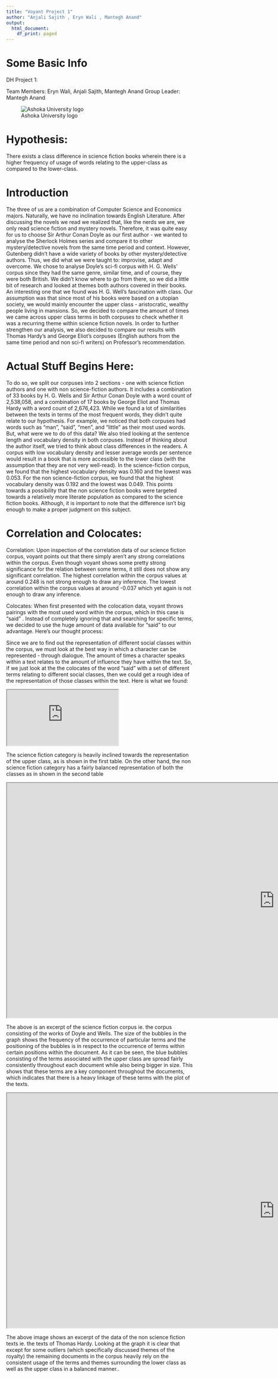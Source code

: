 ```yaml
---
title: "Voyant Project 1"
author: "Anjali Sajith , Eryn Wali , Mantegh Anand"
output:
  html_document:
    df_print: paged
---
```


# Some Basic Info

DH Project 1:

Team Members: Eryn Wali, Anjali Sajith, Mantegh Anand 
Group Leader: Mantegh Anand


![Ashoka University logo](https://www.ashoka.edu.in/admin_assets/global/images/logo/logo-ashoka.png)

# Hypothesis:
There exists a class difference in science fiction books wherein there is a higher frequency of usage of words relating to the upper-class as compared to the lower-class.

# Introduction

The three of us are a combination of Computer Science and Economics majors. Naturally, we have no inclination towards English Literature. After discussing the novels we read we realized that, like the nerds we are, we only read science fiction and mystery novels. Therefore, it was quite easy for us to choose Sir Arthur Conan Doyle as our first author - we wanted to analyse the Sherlock Holmes series and compare it to other mystery/detective novels from the same time period and context. However, Gutenberg didn’t have a wide variety of books by other mystery/detective authors. Thus, we did what we were taught to: improvise, adapt and overcome. We chose to analyse Doyle’s sci-fi corpus with H. G. Wells’ corpus since they had the same genre, similar time, and of course, they were both British. We didn’t know where to go from there, so we did a little bit of research and looked at themes both authors covered in their books. An interesting one that we found was H. G. Well’s fascination with class. Our assumption was that since most of his books were based on a utopian society, we would mainly encounter the upper class - aristocratic, wealthy people living in mansions. So, we decided to compare the amount of times we came across upper class terms in both corpuses to check whether it was a recurring theme within science fiction novels. In order to further strengthen our analysis, we also decided to compare our results with Thomas Hardy’s and George Eliot’s corpuses (English authors from the same time period and non sci-fi writers) on Professor’s recommendation.

# Actual Stuff Begins Here:

To do so, we split our corpuses into 2 sections - one with science fiction authors and one with non science-fiction authors. It includes a combination of 33 books by H. G. Wells and Sir Arthur Conan Doyle with a word count of 2,538,058, and a combination of 17 books by George Eliot and Thomas Hardy with a word count of 2,676,423. While we found a lot of similarities between the texts in terms of the most frequent words, they didn’t quite relate to our hypothesis. For example, we noticed that both corpuses had words such as “man”, “said”, “men”, and “little” as their most used words. But, what were we to do of this data? We also tried looking at the sentence length and vocabulary density in both corpuses. Instead of thinking about the author itself, we tried to think about class differences in the readers. A corpus with low vocabulary density and lesser average words per sentence would result in a book that is more accessible to the lower class (with the assumption that they are not very well-read). In the science-fiction corpus, we found that the highest vocabulary density was 0.160 and the lowest was 0.053. For the non science-fiction corpus, we found that the highest vocabulary density was 0.192 and the lowest was 0.049. This points towards a possibility that the non science fiction books were targeted towards a relatively more literate population as compared to the science fiction books. Although, it is important to note that the difference isn’t big enough to make a proper judgment on this subject.


# Correlation and Colocates:

Correlation:
Upon inspection of the correlation data of our science fiction corpus, voyant points out that there simply aren’t any strong correlations within the corpus. Even though voyant shows some pretty strong significance for the relation between some terms, it still does not show any significant correlation. The highest correlation within the corpus values at around 0.248 is not strong enough to draw any inference. The lowest correlation within the corpus values at around -0.037 which yet again is not enough to draw any inference.

Colocates:
When first presented with the colocation data, voyant throws pairings with the most used word within the corpus, which in this case is “said” . Instead of completely ignoring that and searching for specific terms, we decided to use the huge amount of data available for “said” to our advantage. Here’s our thought process:

Since we are to find out the representation of different social classes within the corpus, we must look at the best way in which a character can be represented - through dialogue. The amount of times a character speaks within a text relates to the amount of influence they have within the text. So, if we just look at the the colocates of the word “said” with a set of different terms relating to different social classes, then we could get a rough idea of the representation of those classes within the text. Here is what we found:

<iframe src="https://docs.google.com/spreadsheets/d/e/2PACX-1vTphFxM_3PLIe9E-yj6RHzRZHvrDZr7byjVBLYRJSNcMVUsWdZYTJjBXCe5PWwU9D4N7rp9M3T859Sk/pubhtml?gid=0&amp;single=true&amp;widget=true&amp;headers=false" data-external = '1'></iframe>

The science fiction category is heavily inclined towards the representation of the upper class, as is shown in the first table.
On the other hand, the non science fiction category has a fairly balanced representation of both the classes as in shown in the second table




<iframe style='width: 1440px; height: 631px;' src='https://voyant-tools.org/tool/Bubblelines/?query=poor*%20%7C%20poverty*%20%7C%20peasant*%20%7C%20servant*%20%7C%20beggar*%20%7C%20filth*&query=rich*%20%7C%20royal*%20%7C%20king*%20%7C%20queen*%20%7C%20lord*%20%7C%20lady*%20%7C%20prince*%20%7C%20sir*%20%7C%20&docId=519264eb1d57a4a2308736d48814e4bd&docId=b9ed78a5505313154b5ae7437cfdbe5e&docId=c5be2cd17549d683f5be20f9f9ba6321&docId=296fbda16c86d576702b61fc28a990cd&docId=30db63c95ff2b54b05ee0f960c142ddb&docId=d613cfef120038814af6cde6cfb9a407&docId=4c693a29b690c474373125706a6a2cf6&docId=73bcfccf9aa227a1ac0fcb23410adad0&docId=a4025ec382fd5b9e9293276f02f71bbf&docId=fdb08eeaa6a4f25ce60770d1e593991e&docId=980ee258d016d28855936e62e18b742b&docId=efb6d43a452b337c56b90451e0fbb476&docId=0a1e14dab83853b957349bb10c407f5c&docId=831461b4245926b29b87e8bbfbf33bd4&docId=1266e204b10d9bf329373e618f4dcfe2&docId=ac19ba985474c51e149e305e1e1c3d05&docId=f1d15164e72571e7b1548296c80ad544&docId=b2bdc4936c775ed70cf3bfcc183856a2&docId=12e9907813dfc350204c416f5e732349&docId=81fce5e32f0a2063b73c6b1cc21a4c31&docId=b1d18ef06877368262cce7bd1a7e8b18&docId=7776dce802730be892ffbb41850d41c8&docId=94546ab0d156e5cee77884aee34e4dc5&docId=78ed3379c3b20d9dcf871ee20ddebfac&docId=bc44fcfc324f5ceb3b0e29a832f89864&docId=79e99bc30a6fee92c8a93390a619520b&docId=2c7da5ee53b5782940e0816ae30738e9&docId=73494c7768bfa95ee170d702a7147458&docId=6fb0c959a72386996e8c3e2ff50f112e&docId=58027111118ee409b822129c4be5161a&docId=0998824f6662560f60d507754994e32d&docId=54af67d2b4ccf9850494d005fa6f4a17&docId=bd62576a7d9754300aa568b61e7f7b36&corpus=3e25d54e66d7d4cbd0e7a03e77113534' data-external = '1'></iframe>

The above is an excerpt of the science fiction corpus ie. the corpus consisting of the works of Doyle and Wells. The size of the bubbles in the graph shows the frequency of the occurrence of particular terms and the positioning of the bubbles is in respect to the occurrence of terms within certain positions within the document. As it can be seen, the blue bubbles consisting of the terms associated with the upper class are spread fairly consistently throughout each document while also being bigger in size. This shows that these terms are a key component throughout the documents, which indicates that there is a heavy linkage of these terms with the plot of the texts. 


<iframe style='width: 1440px; height: 631px;' src='https://voyant-tools.org/tool/Bubblelines/?query=poor*%20%7C%20poverty*%20%7C%20filth*%20%7C%20beggar*%20%7C%20servant*%20%7C%20peasant*%20%7C%20&query=rich*%20%7C%20king*%20%7C%20queen*%20%7C%20prince*%20%7C%20lord*%20%7C%20lady*%20%7C%20prince*%20%7C%20royal*&docId=d94a84a656a76fb06a8354b59ef27210&docId=0d78e916308ce0fbbc4451a005c02939&docId=740d310dece3d5801b1d3369110a42c9&docId=8c98a3a6b3f711bff9a6f31d9cf2a970&docId=4e835a59a0505b0f9c7ac8f19d614f77&docId=0608e63966329e7e0edf2b637760ab49&docId=f6df3aaeef8636ea47509428b039c5e0&docId=5830f06443dcaa9237f38eecd9414bda&docId=d1c31c7f792630104f08e187f43cbc41&docId=62d9f4dd2e5ff7e9637928d381096a00&docId=adb50bce0cf7684e0d0cefc3b374f1fc&docId=39363cbc99c743997791c3fc45f9b8ca&docId=c1b7711504a34edd46c68c3ccb65b0fd&docId=d16cb09eb8606d175c79e7366c4c77ce&docId=b41e5bc160a09d5b66c8da56ca1a573f&docId=6ddea1ae8d9ac48228c0c1f596e72265&docId=9fd3d5fe46e4b053e6b319765f0cd5df&docId=2828d75b375875122a7a597f08221183&docId=81b6f34c884b49e9668e3f95a1863d1b&corpus=3a13aa608e131ca1662452b61b6f2141' data-external = '1'></iframe>

The above image shows an excerpt of the data of the non science fiction texts ie. the texts of Thomas Hardy. Looking at the graph it is clear that except for some outliers (which specifically discussed themes of the royalty) the remaining documents in the corpus heavily rely on the consistent usage of the terms and themes surrounding the lower class as well as the upper class in a balanced manner.. 

